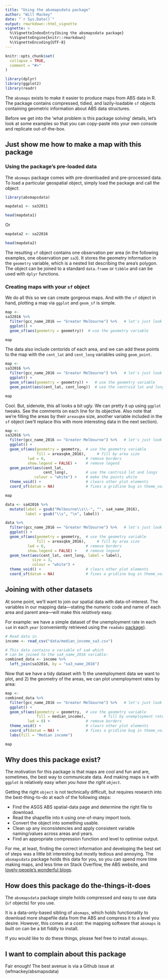 ```yaml
---
title: "Using the absmapsdata package"
author: "Will Mackey"
date: "`r Sys.Date()`"
output: rmarkdown::html_vignette
vignette: >
  %\VignetteIndexEntry{Using the absmapsdata package}
  %\VignetteEngine{knitr::rmarkdown}
  %\VignetteEncoding{UTF-8}
---
```


```r
knitr::opts_chunk$set(
  collapse = TRUE,
  comment = "#>"
)

library(dplyr)
library(ggplot2)
library(readr)

```


The `absmaps` exists to make it easier to produce maps from ABS data in R. The package contains compressed, tidied, and lazily-loadable `sf` objects containing geometric information about ABS data structures.

Before we get into the 'what problem is this package solving' details, let's look at some examples so that you can copy-paste into your own console and replicate out-of-the-box. 


## Just show me how to make a map with this package

### Using the package's pre-loaded data

The `absmaps` package comes with pre-downloaded and pre-processed data. To load a particular geospatial object, simply load the package and call the object:

```r

library(absmapsdata)

mapdata1 <- sa32011

head(mapdata1)
```

Or

```r
mapdata2 <- sa22016

head(mapdata2)
```


The resulting `sf` object contains one observation per area (in the following examples, one observation per `sa3`). It stores the geometry information in the `geometry` variable, which is a nested list describing the area's polygon. The object can be joined to a standard `data.frame` or `tibble` and can be used with `dplyr` functions.


### Creating maps with your `sf` object
We do all this so we can create gorgeous maps. And with the `sf` object in hand, plotting a map via `ggplot` and `geom_sf` is simple.

```r
map <-
sa32016 %>%
  filter(gcc_name_2016 == "Greater Melbourne") %>%   # let's just look Melbourne
  ggplot() +
  geom_sf(aes(geometry = geometry))  # use the geometry variable

map
```

The data also include centorids of each area, and we can add these points to the map with the `cent_lat` and `cent_long` variables using `geom_point`.

```r
map <-
sa32016 %>%
  filter(gcc_name_2016 == "Greater Melbourne") %>%   # let's just look Melbourne
  ggplot() +
  geom_sf(aes(geometry = geometry)) +   # use the geometry variable
  geom_point(aes(cent_lat, cent_long))  # use the centroid lat and longs

map
```

Cool. But, sidenote, this all looks a bit ugly. We can pretty it up using `ggplot` tweaks. See the comments on each line for its objective. Also note that we're filling the areas by their `areasqkm` size, another variable included in the `sf` object (we'll replace this with more interesting data in the next section).

```r
map <-
sa32016 %>%
  filter(gcc_name_2016 == "Greater Melbourne") %>%   # let's just look Melbourne
  ggplot() +
  geom_sf(aes(geometry = geometry,  # use the geometry variable
              fill = areasqkm_2016),     # fill by area size
          lwd = 0,                  # remove borders
          show.legend = FALSE) +    # remove legend
  geom_point(aes(cent_lat,
                 cent_long),        # use the centroid lat and longs
             colour = "white") +    # make the points white
  theme_void() +                    # clears other plot elements
  coord_sf(datum = NA)              # fixes a gridline bug in theme_void()

map
```

```r

data <- sa42016 %>% 
  mutate(label = gsub("Melbourne\\s\\-", "", sa4_name_2016),
         label = gsub("\\s", "\n", label))

data %>%
  filter(gcc_name_2016 == "Greater Melbourne") %>%   # let's just look Melbourne
  ggplot() +
  geom_sf(aes(geometry = geometry,  # use the geometry variable
              fill = areasqkm_2016),     # fill by area size
          lwd = 0,                  # remove borders
          show.legend = FALSE) +    # remove legend
  geom_text(aes(cent_lat, cent_long, label = label),
            size = 3,
            colour = "white") +
  theme_void() +                    # clears other plot elements
  coord_sf(datum = NA)              # fixes a gridline bug in theme_void()

```


## Joining with other datasets

At some point, we'll want to join our spatial data with data-of-interest. The variables in our mapping data---stating the numeric code and name of each area and parent area---will make this _relatively_ easy.

For example: we have a simple dataset of the unemployment rate in each `sa4` in each `year` (conveniently retrieved using the `readabs` [package](https://cran.r-project.org/web/packages/readabs/readabs.pdf)).

```r
# Read data in
income <- read_csv("data/median_income_sa3.csv")

# This data contains a variable of sa4 which 
# can be joined to the sa4_name_2016 variable:
combined_data <- income %>% 
  left_join(sa32016, by = "sa3_name_2016")
```

Now that we have a tidy dataset with 1) the unemployment data we want to plot, and 2) the geometry of the areas, we can plot unemployment rates by area:

```r
map <-
combined_data %>%
  filter(gcc_name_2016 == "Greater Melbourne") %>%   # let's just look Melbourne
  ggplot() +
  geom_sf(aes(geometry = geometry,  # use the geometry variable
              fill = median_income),        # fill by unemployment rate
          lwd = 0) +                # remove borders
  theme_void() +                    # clears other plot elements
  coord_sf(datum = NA) +            # fixes a gridline bug in theme_void()
  labs(fill = "Median income")

map
```


## Why does this package exist?

The motivation for this package is that maps are cool and fun and are, sometimes, the best way to communicate data.
And making maps is `R` with `ggplot` is relatively easy _when you have the right `object`_.

Getting the right `object` is not technically difficult, but requires research into the best-thing-to-do at each of the following steps:

*  Find the ASGS ABS spatial-data page and determine the right file to download.
*  Read the shapefile into `R` using one-of-many import tools.
*  Convert the object into something usable.
*  Clean up any inconsistencies and apply consistent variable naming/values across areas and years.
*  Find an appropriate compression function and level to optimise output.

For me, at least, finding the correct information and developing the best set of steps was a little bit interesting but mostly tedious and annoying. The `absmapsdata` package holds this data for you, so you can spend more time making maps, and less time on Stack Overflow, the ABS website, and [lovely-people's wonderful blogs](https://www.neonscience.org/dc-open-shapefiles-r).


## How does this package do the-things-it-does

The `absmapsdata` package simple holds compressed and easy to use data (`sf` objects) for you use.

It is a data-only-based sibling of `absmaps`, which holds functionality to download more shapefile data from the ABS and compress it to a level you desire. However, this comes at a cost: the mapping software that `absmaps` is built on can be a bit fiddly to install.

If you would like to do these things, please feel free to install `absmaps`. 

## I want to complain about this package

Fair enough! The best avenue is via a Github issue at (wfmackey/absmapsdata)
